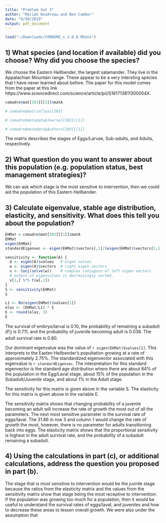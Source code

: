 ```yaml
---
title: "Problem Set 3"
author: "Mariah Boudreau and Ben Camber"
date: "9/20/2019"
output: pdf_document
---
```

```r
load("~/Downloads/COMADRE_v.3.0.0.RData")
```

## 1) What species (and location if available) did you choose? Why did you choose the species?

We choose the Eastern Hellbender, the largest salamander. They live in the Appalachian Mountain range. These appear to be a very intersting species that I have never learned about before. The paper for this model comes from the paper at this link https://www.sciencedirect.com/science/article/pii/S161713811300054X.


```r
comadre$mat[203][[1]]$matA

# comadre$matrixClass[203]

# comadre$metadata$Journal[203][[1]]

# comadre$metadata$Authors[203][[1]]

```

The matrix describes the stages of Eggs/Larvae, Sub-adults, and Adults, respectively.

## 2) What question do you want to answer about this population (e.g. population status, best management strategies)?

We can ask which stage is the most sensitive to intervention, then we could aid the population of this Eastern Hellbender. 

## 3) Calculate eigenvalue, stable age distribution, elasticity, and sensitivity. What does this tell you about the population?

```r
EHMat = comadre$mat[203][[1]]$matA
EHMat
eigen(EHMat)
standardEigenvec <- eigen(EHMat)$vectors[,1]/(eigen(EHMat)$vectors[1,1]+eigen(EHMat)$vectors[2,1]+eigen(EHMat)$vectors[3,1])

sensitivity <- function(A) {
  d <- eigen(A)$values   # eigen values
  w <- eigen(A)$vectors  # right eigen vectors
  v <- Conj(solve(w))    # complex conjugate of left eigen vectors
  # output of eigenvalues is decreasingly sorted.
  v[1,] %*% t(w[,1])
}
S <- sensitivity(EHMat)
S

L1 <- Re(eigen(EHMat)$values[1])
elas <- (EHMat/L1) * S
E <- round(elas, 3)
E

```

The survival of embryo/larval is 0.10, the probability of remaining a subadult ($P_i$) is 0.711, and the probability of juvenile becoming adult is 0.038.  The adult survival rate is 0.80. 

Our dominant eigenvalue was the value of `r eigen(EHMat)$values[1]`. This interprets to the Easten Hellbender's popultation growing at a rate of approximately 2.75%. The standardized eigenvector associated with this eigenvalue is `r standardEigenvec`. The interpretation for this standard eigenvector is the standard age distribution where there are about 84% of the population in the Egg/Laval stage, about 15% of the population in the Subadult/Juvenile stage, and about 1% in the Adult stage.

The sensitivity for this matrix is given above in the variable S. The elasticity for this matrix is given above in the variable E.

The sensitivity matrix shows that changing probability of a juvenile becoming an adult will increase the rate of growth the most out of all the parameters. The next most sensitive parameter is the survival rate of eggs/laval. The 31.86 in row 3 and column 1 would change the rate of growth the most, however, there is no parameter for adults transitioning back into eggs. The elasticity matrix shows that the proportional sensitivity is highest in the adult survival rate, and the probability of a subadult remaining a subadult. 

## 4) Using the calculations in part (c), or additional calculations, address the question you proposed in part (b).

The stage that is most sensitive to intervention would be the juvnile stage because the ratios from the elasticity matrix and the values from the sensitivity matrix show that stage being the most receptive to intervention. If the population was growing too much for a population, then it would be useful to understand the survival rates of eggs/laval, and juveniles and how to decrease these areas to lessen overall growth. We were also under the assumption that 
